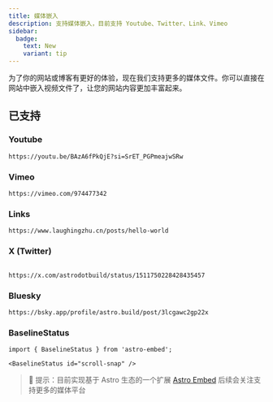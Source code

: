 ```yaml
---
title: 媒体嵌入
description: 支持媒体嵌入，目前支持 Youtube、Twitter、Link、Vimeo
sidebar:
  badge:
    text: New
    variant: tip
---
```


为了你的网站或博客有更好的体验，现在我们支持更多的媒体文件。你可以直接在网站中嵌入视频文件了，让您的网站内容更加丰富起来。

## 已支持

### Youtube

```mdx title="demo.mdx"
https://youtu.be/BAzA6fPkQjE?si=SrET_PGPmeajwSRw
```


<YouTube id="BAzA6fPkQjE" />

### Vimeo

```mdx title="demo.mdx"
https://vimeo.com/974477342
```


<Vimeo id="32001208" />

### Links

```mdx title="demo.mdx"
https://www.laughingzhu.cn/posts/hello-world
```


<LinkPreview id="https://www.laughingzhu.cn/posts/hello-world" />

### X (Twitter)

```mdx title="demo.mdx"

https://x.com/astrodotbuild/status/1511750228428435457
```


<Tweet id="https://x.com/astrodotbuild/status/1511750228428435457" />

### Bluesky

```mdx title="demo.mdx"
https://bsky.app/profile/astro.build/post/3lcgawc2gp22x
```


<BlueskyPost id="https://bsky.app/profile/astro.build/post/3lcgawc2gp22x" />

### BaselineStatus

```mdx title="demo.mdx"
import { BaselineStatus } from 'astro-embed';

<BaselineStatus id="scroll-snap" />
```


<BaselineStatus id="scroll-snap" />

> 📢 提示：目前实现基于 Astro 生态的一个扩展
> [Astro Embed](https://astro-embed.netlify.app/)
> 后续会关注支持更多的媒体平台
